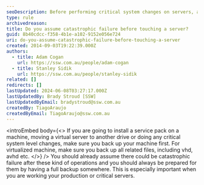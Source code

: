 ```yaml
---
seoDescription: Before performing critical system changes on servers, assume catastrophic failure and back up crucial files to ensure data integrity.
type: rule
archivedreason:
title: Do you assume catastrophic failure before touching a server?
guid: 8b40cdcc-f358-4b1e-a102-9152e056e724
uri: do-you-assume-catastrophic-failure-before-touching-a-server
created: 2014-09-03T19:22:39.000Z
authors:
  - title: Adam Cogan
    url: https://ssw.com.au/people/adam-cogan
  - title: Stanley Sidik
    url: https://ssw.com.au/people/stanley-sidik
related: []
redirects: []
lastUpdated: 2024-06-08T03:27:17.000Z
lastUpdatedBy: Brady Stroud [SSW]
lastUpdatedByEmail: bradystroud@ssw.com.au
createdBy: TiagoAraujo
createdByEmail: TiagoAraujo@ssw.com.au
---
```


<introEmbed
  body={<>
If you are going to install a service pack on a machine, moving a virtual server to another drive or doing any critical system level changes, make sure you back up your machine first. For virtualized machine, make sure you back up all related files, including vhd, avhd etc.
  </>}
/>
You should already assume there could be catastrophic failure after these kind of operations and you should always be prepared for them by having a full backup somewhere. This is especially important when you are working your production or critical servers.
